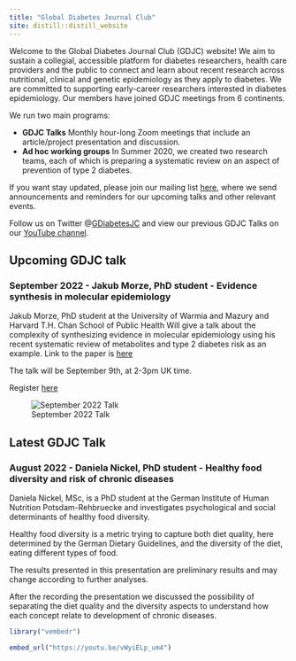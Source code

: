 ```yaml
---
title: "Global Diabetes Journal Club"
site: distill::distill_website
---
```


Welcome to the Global Diabetes Journal Club (GDJC) website! We aim to sustain a collegial, accessible platform for diabetes researchers, health care providers and the public to connect and learn about recent research across nutritional, clinical and genetic epidemiology as they apply to diabetes. We are committed to supporting early-career researchers interested in diabetes epidemiology. Our members have joined GDJC meetings from 6 continents. 

We run two main programs:

  - **GDJC Talks** Monthly hour-long Zoom meetings that include an article/project presentation and discussion. 
  - **Ad hoc working groups** In Summer 2020, we created two research teams, each of which is preparing a systematic review on an aspect of prevention of type 2 diabetes. 
  
If you want stay updated, please join our mailing list [here](https://groups.google.com/g/global-diabetes-journal-club), where we send announcements and reminders for our upcoming talks and other relevant events.

Follow us on Twitter @[GDiabetesJC](https://twitter.com/gdiabetesjc) and view our previous GDJC Talks on our [YouTube channel](https://www.youtube.com/channel/UCdBbu7haaggcoJqmhEx8cdg).

## Upcoming GDJC talk

### September 2022 - Jakub Morze, PhD student - Evidence synthesis in molecular epidemiology

Jakub Morze, PhD student at the University of Warmia and Mazury and Harvard T.H. Chan School of Public Health Will give a talk about the complexity of synthesizing evidence in molecular epidemiology using his recent systematic review of metabolites and type 2 diabetes risk as an example. Link to the paper is [here](https://diabetesjournals.org/care/article/45/4/1013/144892/Metabolomics-and-Type-2-Diabetes-Risk-An-Updated)


The talk will be September 9th, at 2-3pm UK time.

Register [here](https://aarhusuniversity.zoom.us/meeting/register/u5wpf-6qqDMsEtEtFDTFQ99EVeYe9lPIIGSQ)

![September 2022 Talk](images/september_2022_jakub.png)

## Latest GDJC Talk

### August 2022 - Daniela Nickel, PhD student - Healthy food diversity and risk of chronic diseases

Daniela Nickel, MSc, is a PhD student at the German Institute of Human Nutrition Potsdam-Rehbruecke and investigates psychological and social determinants of healthy food diversity. 

Healthy food diversity is a metric trying to capture both diet quality, here determined by the German Dietary Guidelines, and the diversity of the diet, eating different types of food. 

The results presented in this presentation are preliminary results and may change according to further analyses. 

After the recording the presentation we discussed the possibility of separating the diet quality and the diversity aspects to understand how each concept relate to development of chronic diseases. 

```r

library("vembedr")

embed_url("https://youtu.be/vWyiELp_um4")

```

